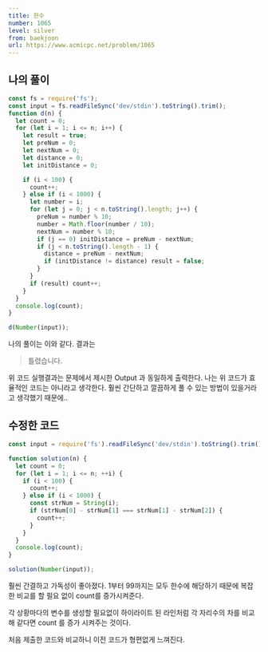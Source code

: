 ```yaml
---
title: 한수
number: 1065
level: silver
from: baekjoon
url: https://www.acmicpc.net/problem/1065
---
```


## 나의 풀이

```js
const fs = require('fs');
const input = fs.readFileSync('dev/stdin').toString().trim();
function d(n) {
  let count = 0;
  for (let i = 1; i <= n; i++) {
    let result = true;
    let preNum = 0;
    let nextNum = 0;
    let distance = 0;
    let initDistance = 0;

    if (i < 100) {
      count++;
    } else if (i < 1000) {
      let number = i;
      for (let j = 0; j < n.toString().length; j++) {
        preNum = number % 10;
        number = Math.floor(number / 10);
        nextNum = number % 10;
        if (j == 0) initDistance = preNum - nextNum;
        if (j < n.toString().length - 1) {
          distance = preNum - nextNum;
          if (initDistance != distance) result = false;
        }
      }
      if (result) count++;
    }
  }
  console.log(count);
}

d(Number(input));
```

나의 풀이는 이와 같다. 결과는

> 틀렸습니다.

위 코드 실행결과는 문제에서 제시한 Output 과 동일하게 출력한다. 나는 위 코드가 효율적인 코드는 아니라고 생각한다. 훨씬 간단하고 깔끔하게 풀 수 있는 방법이 있을거라고 생각했기 때문에..

## 수정한 코드

```js
const input = require('fs').readFileSync('dev/stdin').toString().trim();

function solution(n) {
  let count = 0;
  for (let i = 1; i <= n; ++i) {
    if (i < 100) {
      count++;
    } else if (i < 1000) {
      const strNum = String(i);
      if (strNum[0] - strNum[1] === strNum[1] - strNum[2]) {
        count++;
      }
    }
  }
  console.log(count);
}

solution(Number(input));
```

훨씬 간결하고 가독성이 좋아졌다. 1부터 99까지는 모두 한수에 해당하기 때문에 복잡한 비교를 할 필요 없이 count를 증가시켜준다.

각 상황마다의 변수를 생성할 필요없이 하이라이트 된 라인처럼 각 자리수의 차를 비교해 같다면 count 를 증가 시켜주는 것이다.

처음 제출한 코드와 비교하니 이전 코드가 형편없게 느껴진다.
